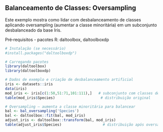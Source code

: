 ## Balanceamento de Classes: Oversampling

Este exemplo mostra como lidar com desbalanceamento de classes aplicando oversampling (aumentar a classe minoritária) em um subconjunto desbalanceado da base Iris.

Pré‑requisitos
- pacotes R: daltoolbox, daltoolboxdp

```r
# Instalação (se necessário)
#install.packages("daltoolboxdp")
```

```r
# Carregando pacotes
library(daltoolbox)
library(daltoolboxdp)
```


```r
# Dados de exemplo e criação de desbalanceamento artificial
iris <- datasets::iris
data(iris)
mod_iris <- iris[c(1:50,51:71,101:111),]   # subconjunto com classes desbalanceadas
table(mod_iris$Species)                     # distribuição original
```

```r
# Oversampling — aumenta a classe minoritária para balancear
bal <- bal_oversampling('Species')
bal <- daltoolbox::fit(bal, mod_iris)
adjust_iris <- daltoolbox::transform(bal, mod_iris)
table(adjust_iris$Species)                   # distribuição após oversampling
```

